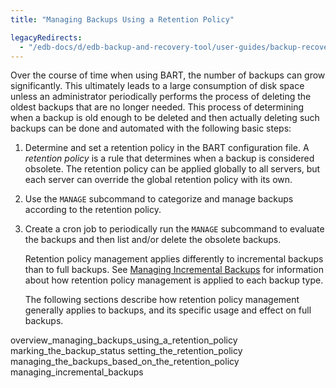 ```yaml
---
title: "Managing Backups Using a Retention Policy"

legacyRedirects:
  - "/edb-docs/d/edb-backup-and-recovery-tool/user-guides/backup-recovery-guide/2.6.1/managing_backups_using_a_retention_policy.html"
---
```


<div id="managing_backups_using_a_retention_policy" class="registered_link"></div>

Over the course of time when using BART, the number of backups can grow significantly. This ultimately leads to a large consumption of disk space unless an administrator periodically performs the process of deleting the oldest backups that are no longer needed. This process of determining when a backup is old enough to be deleted and then actually deleting such backups can be done and automated with the following basic steps:

1.  Determine and set a retention policy in the BART configuration file. A *retention policy* is a rule that determines when a backup is considered obsolete. The retention policy can be applied globally to all servers, but each server can override the global retention policy with its own.

2.  Use the `MANAGE` subcommand to categorize and manage backups according to the retention policy.

3.  Create a cron job to periodically run the `MANAGE` subcommand to evaluate the backups and then list and/or delete the obsolete backups.

    Retention policy management applies differently to incremental backups than to full backups. See [Managing Incremental Backups](05_managing_incremental_backups/#managing_incremental_backups) for information about how retention policy management is applied to each backup type.

    The following sections describe how retention policy management generally applies to backups, and its specific usage and effect on full backups.

<div class="toctree" maxdepth="3">

overview_managing_backups_using_a_retention_policy marking_the_backup_status setting_the_retention_policy managing_the_backups_based_on_the_retention_policy managing_incremental_backups

</div>
